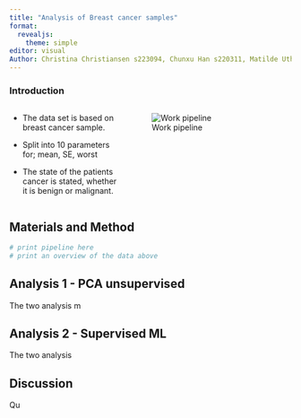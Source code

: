 ```yaml
---
title: "Analysis of Breast cancer samples"
format: 
  revealjs:
    theme: simple
editor: visual
Author: Christina Christiansen s223094, Chunxu Han s220311, Matilde Uth s195796, Michelle Sollok s194681, Pelagia Derizioti s222822
---
```


### Introduction {.smaller}

::: columns
::: {.column width="40%"}
::: incremental
-   The data set is based on breast cancer sample.

-   Split into 10 parameters for; mean, SE, worst

-   The state of the patients cancer is stated, whether it is benign or malignant.
:::
:::

::: {.column width="60%"}
![Work pipeline](R_pipeline.png)

:::
:::



## Materials and Method

```r
# print pipeline here
# print an overview of the data above
```

## Analysis 1 - PCA unsupervised

The two analysis m

## Analysis 2 - Supervised ML

The two analysis

## Discussion

Qu

## 
